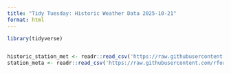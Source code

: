 ```yaml
---
title: "Tidy Tuesday: Historic Weather Data 2025-10-21"
format: html
---
```



```r

library(tidyverse)


historic_station_met <- readr::read_csv('https://raw.githubusercontent.com/rfordatascience/tidytuesday/main/data/2025/2025-10-21/historic_station_met.csv')
station_meta <- readr::read_csv('https://raw.githubusercontent.com/rfordatascience/tidytuesday/main/data/2025/2025-10-21/station_meta.csv')


```